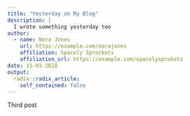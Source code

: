 ```yaml
---
title: "Yesterday on My Blog"
description: |
  I wrote something yesterday too
author:
  - name: Nora Jones 
    url: https://example.com/norajones
    affiliation: Spacely Sprockets
    affiliation_url: https://example.com/spacelysprokets
date: 11-03-2018
output:
  radix::radix_article:
    self_contained: false
---
```


Third post



